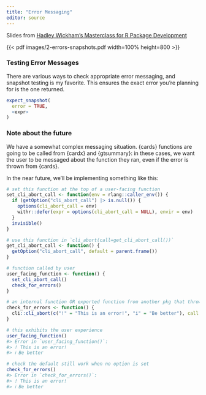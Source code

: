 ```yaml
---
title: "Error Messaging"
editor: source
---
```


Slides from [Hadley Wickham's Masterclass for R Package Development](https://github.com/posit-conf-2023/pkg-dev-masterclass)

{{< pdf images/2-errors-snapshots.pdf width=100% height=800 >}}

### Testing Error Messages

There are various ways to check appropriate error messaging, and snapshot testing is my favorite.
This ensures the exact error you're planning for is the one returned.

```r
expect_snapshot(
  error = TRUE, 
  <expr>
)
```

### Note about the future

We have a somewhat complex messaging situation. {cards} functions are going to be called from {cardx} and {gtsummary}: in these cases, we want the user to be messaged about the function they ran, even if the error is thrown from {cards}.

In the near future, we'll be implementing something like this:

``` r
# set this function at the top of a user-facing function
set_cli_abort_call <- function(env = rlang::caller_env()) {
  if (getOption("cli_abort_call") |> is.null()) {
    options(cli_abort_call = env)
    withr::defer(expr = options(cli_abort_call = NULL), envir = env)
  }
  invisible()
}

# use this function in `cli_abort(call=get_cli_abort_call())`
get_cli_abort_call <- function() {
  getOption("cli_abort_call", default = parent.frame())
}

# function called by user
user_facing_function <- function() {
  set_cli_abort_call()
  check_for_errors()
}

# an internal function OR exported function from another pkg that throws the error
check_for_errors <- function() {
  cli::cli_abort(c("!" = "This is an error!", "i" = "Be better"), call = get_cli_abort_call())
}

# this exhibits the user experience
user_facing_function()
#> Error in `user_facing_function()`:
#> ! This is an error!
#> ℹ Be better

# check the default still work when no option is set
check_for_errors()
#> Error in `check_for_errors()`:
#> ! This is an error!
#> ℹ Be better
```
